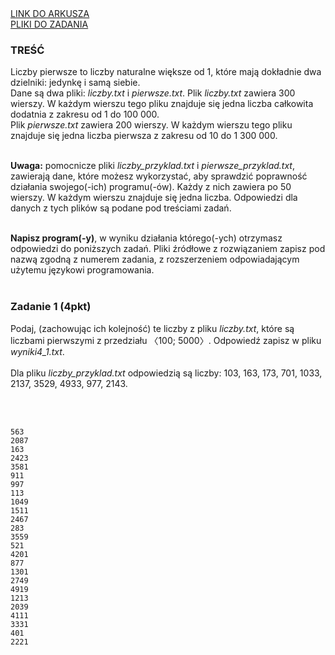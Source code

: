 
<div className="box_link"><a className="link  link_materials" target="_blank" href="https://arkusze.pl/maturalne/informatyka-2019-czerwiec-matura-rozszerzona-2.pdf">LINK DO ARKUSZA</a>
<br/>
<a className="link  link_materials" href="https://arkusze.pl/maturalne/informatyka-2019-czerwiec-matura-rozszerzona-zalaczniki.zip"> PLIKI DO ZADANIA</a>

<br/>
</div>

### TREŚĆ
Liczby pierwsze to liczby naturalne większe od 1, które mają dokładnie dwa dzielniki: jedynkę
i samą siebie.<br/>
Dane są dwa pliki: <i>liczby.txt</i> i <i>pierwsze.txt</i>. Plik <i>liczby.txt</i> zawiera 300
wierszy. W każdym wierszu tego pliku znajduje się jedna liczba całkowita dodatnia z zakresu
od 1 do 100 000.<br/>
Plik <i>pierwsze.txt</i> zawiera 200 wierszy. W każdym wierszu tego pliku znajduje się jedna
liczba pierwsza z zakresu od 10 do 1 300 000.<br/><br/>

<b>Uwaga:</b> pomocnicze pliki <i>liczby_przyklad.txt</i> i <i>pierwsze_przyklad.txt</i>,
zawierają dane, które możesz wykorzystać, aby sprawdzić poprawność działania swojego(-ich)
programu(-ów). Każdy z nich zawiera po 50 wierszy. W każdym wierszu znajduje się jedna
liczba. Odpowiedzi dla danych z tych plików są podane pod treściami zadań.<br/><br/>

<b>Napisz program(-y)</b>, w wyniku działania którego(-ych) otrzymasz odpowiedzi do poniższych
zadań. Pliki źródłowe z rozwiązaniem zapisz pod nazwą zgodną z numerem zadania,
z rozszerzeniem odpowiadającym użytemu językowi programowania. 
<br/><br/>

### Zadanie 1 (4pkt)

Podaj, (zachowując ich kolejność) te liczby z pliku <i>liczby.txt</i>, które są liczbami
pierwszymi z przedziału 〈100; 5000〉. Odpowiedź zapisz w pliku <i>wyniki4_1.txt</i>.<br/><br/>
Dla pliku <i>liczby_przyklad.txt</i> odpowiedzią są liczby: 103, 163, 173, 701, 1033, 2137,
3529, 4933, 977, 2143. 

<br/><br/>

<Dropdown title="ODPOWIEDŹ">

```
563
2087
163
2423
3581
911
997
113
1049
1511
2467
283
3559
521
4201
877
1301
2749
4919
1213
2039
4111
3331
401
2221
```
</Dropdown>

<Dropdown title="PRZYKŁADOWE ROZWIĄZANIE CAŁEGO ZADANIA">

</Dropdown>




